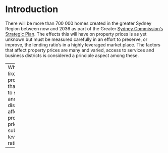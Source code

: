 # Introduction

There will be more than 700 000 homes created in the greater Sydney Region between now and 2036 as part of the Greater [Sydney Commission's Strategic Plan](https://www.greater.sydney/metropolis-of-three-cities/liveability/housing-city/greater-housing-supply). The effects this will have on property prices is as yet unknown but must be measured carefully in an effort to preserve, or improve, the lending ratio's in a highly leveraged market place. The factors that affect property prices are many and varied, access to services and business districts is considered a principle aspect among these. 


---
What is the likely probability that access to services and business districts will affect property prices and subsequently leverage ratios?   

--- 


